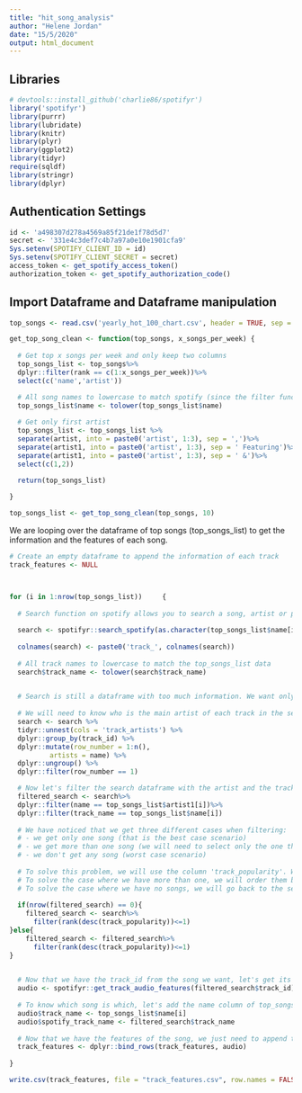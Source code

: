 ```yaml
---
title: "hit_song_analysis"
author: "Helene Jordan"
date: "15/5/2020"
output: html_document
---
```


## Libraries 

```r
# devtools::install_github('charlie86/spotifyr')
library('spotifyr')
library(purrr)
library(lubridate)
library(knitr)
library(plyr)
library(ggplot2)
library(tidyr)
require(sqldf)
library(stringr)
library(dplyr)
```

## Authentication Settings

```r
id <- 'a498307d278a4569a85f21de1f78d5d7'
secret <- '331e4c3def7c4b7a97a0e10e1901cfa9'
Sys.setenv(SPOTIFY_CLIENT_ID = id)
Sys.setenv(SPOTIFY_CLIENT_SECRET = secret)
access_token <- get_spotify_access_token()
authorization_token <- get_spotify_authorization_code()
```

## Import Dataframe and Dataframe manipulation
```r
top_songs <- read.csv('yearly_hot_100_chart.csv', header = TRUE, sep = ';')
```


```r
get_top_song_clean <- function(top_songs, x_songs_per_week) {
  
  # Get top x songs per week and only keep two columns
  top_songs_list <- top_songs%>%
  dplyr::filter(rank == c(1:x_songs_per_week))%>%
  select(c('name','artist'))

  # All song names to lowercase to match spotify (since the filter function below is case sensistive)
  top_songs_list$name <- tolower(top_songs_list$name)
  
  # Get only first artist
  top_songs_list <- top_songs_list %>% 
  separate(artist, into = paste0('artist', 1:3), sep = ',')%>%
  separate(artist1, into = paste0('artist', 1:3), sep = ' Featuring')%>%
  separate(artist1, into = paste0('artist', 1:3), sep = ' &')%>%
  select(c(1,2))

  return(top_songs_list)
  
}
```


```r
top_songs_list <- get_top_song_clean(top_songs, 10)
```

We are looping over the dataframe of top songs (top_songs_list) to get the information and the features of each song.
```r

# Create an empty dataframe to append the information of each track
track_features <- NULL



for (i in 1:nrow(top_songs_list))     {
  
  # Search function on spotify allows you to search a song, artist or playlist. We will search each song to retreive      their track_id (we will need it to get all features from the track).
  
  search <- spotifyr::search_spotify(as.character(top_songs_list$name[i]), 'track')
  
  colnames(search) <- paste0('track_', colnames(search))
  
  # All track names to lowercase to match the top_songs_list data 
  search$track_name <- tolower(search$track_name)

  
  # Search is still a dataframe with too much information. We want only one track (row) of that dataframe. The one        that matches with our top_songs_list. 
  
  # We will need to know who is the main artist of each track in the search dataframe.
  search <- search %>%
  tidyr::unnest(cols = 'track_artists') %>%
  dplyr::group_by(track_id) %>%
  dplyr::mutate(row_number = 1:n(),
          artists = name) %>%
  dplyr::ungroup() %>%
  dplyr::filter(row_number == 1)

  # Now let's filter the search dataframe with the artist and the track name we have on our top_songs_list dataframe.
  filtered_search <- search%>%
  dplyr::filter(name == top_songs_list$artist1[i])%>%
  dplyr::filter(track_name == top_songs_list$name[i])
  
  # We have noticed that we get three different cases when filtering:
  # - we get only one song (that is the best case scenario)
  # - we get more than one song (we will need to select only the one that matches the top_songs_list)
  # - we don't get any song (worst case scenario)
  
  # To solve this problem, we will use the column 'track_popularity'. We assume that since the songs are the top x        songs most listened, they will be the most popular.
  # To solve the case where we have more than one, we will order them by populatiry (descending) and get the top 1.
  # To solve the case where we have no songs, we will go back to the search dataframe and from all the songs, get the     one with more popularity.
  
  if(nrow(filtered_search) == 0){
    filtered_search <- search%>%
      filter(rank(desc(track_popularity))<=1)
}else{
    filtered_search <- filtered_search%>%
      filter(rank(desc(track_popularity))<=1)
}
  

  # Now that we have the track_id from the song we want, let's get its features!
  audio <- spotifyr::get_track_audio_features(filtered_search$track_id)
  
  # To know which song is which, let's add the name column of top_songs_list. To know if this name matches with the       filtered_search name, we will add this column too. 
  audio$track_name <- top_songs_list$name[i]
  audio$spotify_track_name <- filtered_search$track_name
  
  # Now that we have the features of the song, we just need to append the audio dataframe to the one we created before     the for loop.
  track_features <- dplyr::bind_rows(track_features, audio)
  
}
```

```r
write.csv(track_features, file = "track_features.csv", row.names = FALSE)
```

